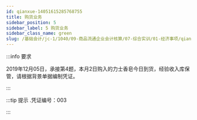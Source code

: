 ---
id: qianxue-14051615285768755
title: 购货业务
sidebar_position: 5
sidebar_label: 5 购货业务
sidebar_class_name: green
slug: /基础会计/jc-1/1040/09-商品流通企业会计核算/07-综合实训/01-经济事项/qianxue-14051614365231201/qianxue-14051615285768755/购货业务
---

:::info 要求

2019年12月05日，承接第4题，本月2日购入的力士香皂今日到货，经验收入库保管，请根据背景单据编制凭证。

:::

:::tip 提示
  .凭证编号：003
:::
